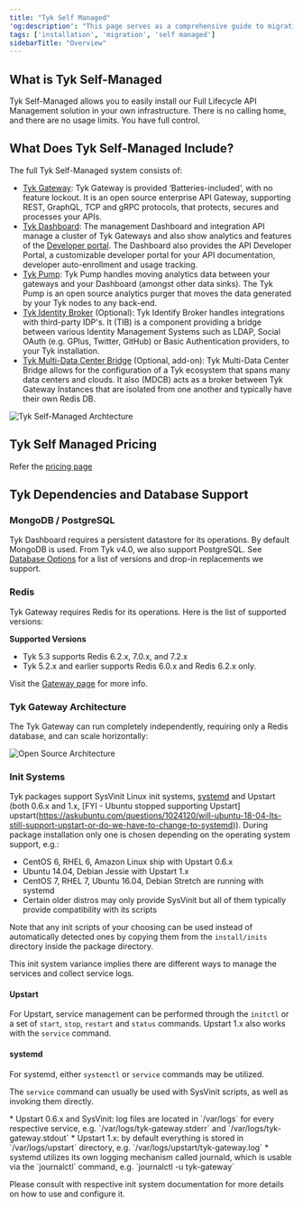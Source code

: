 ```yaml
---
title: "Tyk Self Managed"
'og:description': "This page serves as a comprehensive guide to migrating workloads to Tyk Self Managed"
tags: ['installation', 'migration', 'self managed']
sidebarTitle: "Overview"
---
```


## What is Tyk Self-Managed

Tyk Self-Managed allows you to easily install our Full Lifecycle API Management solution in your own infrastructure. There is no calling home, and there are no usage limits.  You have full control.

## What Does Tyk Self-Managed Include?
The full Tyk Self-Managed system consists of:

* [Tyk Gateway](/tyk-oss-gateway):  Tyk Gateway is provided ‘Batteries-included’, with no feature lockout. It is an open source enterprise API Gateway, supporting REST, GraphQL, TCP and gRPC protocols, that protects, secures and processes your APIs.
* [Tyk Dashboard](/tyk-dashboard): The management Dashboard and integration API manage a cluster of Tyk Gateways and also show analytics and features of the [Developer portal](/tyk-developer-portal). The Dashboard also provides the API Developer Portal, a customizable developer portal for your API documentation, developer auto-enrollment and usage tracking.
* [Tyk Pump](/tyk-pump): Tyk Pump handles moving analytics data between your gateways and your Dashboard (amongst other data sinks). The Tyk Pump is an open source analytics purger that moves the data generated by your Tyk nodes to any back-end.
* [Tyk Identity Broker](/api-management/external-service-integration#what-is-tyk-identity-broker-tib) (Optional): Tyk Identify Broker handles integrations with third-party IDP's. It (TIB) is a component providing a bridge between various Identity Management Systems such as LDAP, Social OAuth (e.g. GPlus, Twitter, GitHub) or Basic Authentication providers, to your Tyk installation.
* [Tyk Multi-Data Center Bridge](/tyk-multi-data-centre) (Optional, add-on): Tyk Multi-Data Center Bridge allows for the configuration of a Tyk ecosystem that spans many data centers and clouds. It also (MDCB) acts as a broker between Tyk Gateway Instances that are isolated from one another and typically have their own Redis DB.

<img src="/img/diagrams/diagram_docs_pump-data-flow@2x.png" alt="Tyk Self-Managed Archtecture" />

## Tyk Self Managed Pricing

Refer the [pricing page](https://tyk.io/pricing/)

## Tyk Dependencies and Database Support

### MongoDB / PostgreSQL

Tyk Dashboard requires a persistent datastore for its operations. By default MongoDB is used. From Tyk v4.0, we also support PostgreSQL. See [Database Options](/api-management/dashboard-configuration#supported-database) for a list of versions and drop-in replacements we support.

### Redis

Tyk Gateway requires Redis for its operations. Here is the list of supported versions:

**Supported Versions**
- Tyk 5.3 supports Redis 6.2.x, 7.0.x, and 7.2.x
- Tyk 5.2.x and earlier supports Redis 6.0.x and Redis 6.2.x only.

Visit the [Gateway page](/tyk-oss-gateway) for more info.

### Tyk Gateway Architecture

The Tyk Gateway can run completely independently, requiring only a Redis database, and can scale horizontally:

<img src="/img/diagrams/oss-architecture.png" alt="Open Source Architecture" />


### Init Systems

Tyk packages support SysVinit Linux init systems, [systemd](https://www.freedesktop.org/wiki/Software/systemd/) and Upstart (both 0.6.x and 1.x, [FYI - Ubuntu stopped supporting Upstart] upstart(https://askubuntu.com/questions/1024120/will-ubuntu-18-04-lts-still-support-upstart-or-do-we-have-to-change-to-systemd)).
During package installation only one is chosen depending on the operating system support, e.g.:

*   CentOS 6, RHEL 6, Amazon Linux ship with Upstart 0.6.x
*   Ubuntu 14.04, Debian Jessie with Upstart 1.x
*   CentOS 7, RHEL 7, Ubuntu 16.04, Debian Stretch are running with systemd
*   Certain older distros may only provide SysVinit but all of them typically provide compatibility with its scripts

Note that any init scripts of your choosing can be used instead of automatically detected ones by copying them from the `install/inits` directory inside the package directory.

This init system variance implies there are different ways to manage the services and collect service logs.

#### Upstart
For Upstart, service management can be performed through the `initctl` or a set of `start`, `stop`, `restart` and `status` commands. Upstart 1.x also works with the `service` command.

#### systemd
For systemd, either `systemctl` or `service` commands may be utilized.

The `service` command can usually be used with SysVinit scripts, as well as invoking them directly.


<Note>
*   Upstart 0.6.x and SysVinit: log files are located in `/var/logs` for every respective service, e.g. `/var/logs/tyk-gateway.stderr` and `/var/logs/tyk-gateway.stdout`
*   Upstart 1.x: by default everything is stored in `/var/logs/upstart` directory, e.g. `/var/logs/upstart/tyk-gateway.log`
*   systemd utilizes its own logging mechanism called journald, which is usable via the `journalctl` command, e.g. `journalctl -u tyk-gateway`


Please consult with respective init system documentation for more details on how to use and configure it.
</Note>



